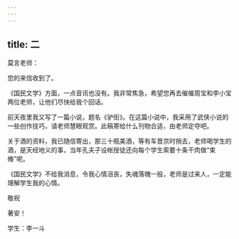 ```yaml
---
---
---
```

title: 二
---




莫言老师：

您的来信收到了。

《国民文学》方面，一点音讯也没有。我非常焦急，希望您再去催催周宝和李小宝两位老师，让他们尽快给我个回话。

前天夜里我又写了一篇小说，题名《驴街》。在这篇小说中，我采用了武侠小说的一些创作技巧，请老师慧眼观赏。此稿寄给什么刊物合适，由老师定夺吧。

关于酒的资料，我已随信寄出，那三十瓶美酒，等有车晋京时捎去，老师喝学生的酒，是天经地义的事，当年孔夫子设帐授徒还向每个学生索要十条干肉做“束脩”呢。

《国民文学》不给我消息，令我心情沮丧，失魂落魄一般，老师是过来人，一定能理解学生我的心情。

敬祝

著安！

学生：李一斗